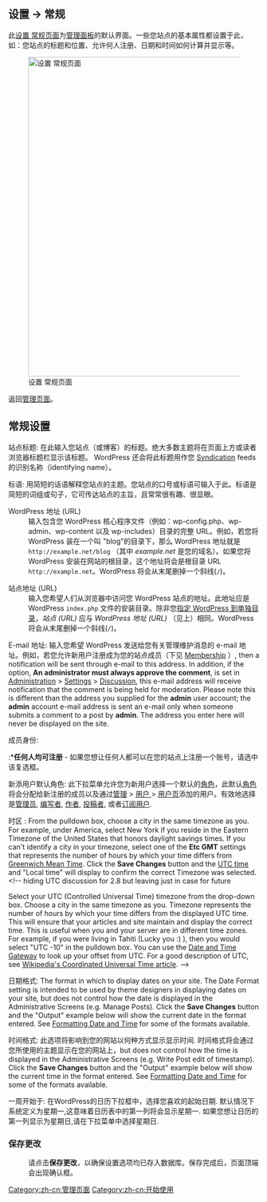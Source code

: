 {{Languages|
{{en|Settings General Screen}}
{{ja|Settings General SubPanel}}
{{pt-br|Sub-Painel Geral}}
{{zh-cn|设置 常规页面}}
}}

==设置 &rarr; 常规==

此[[zh-cn:设置 常规页面|设置 常规页面]]为[[zh-cn:%E7%AE%A1%E7%90%86%E9%9D%A2%E6%9D%BF#.E8.AE.BE.E7.BD.AE_-_.E9.85.8D.E7.BD.AE.E8.AE.BE.E7.BD.AE|管理面板]]的默认界面。一些您站点的基本属性都设置于此，如：您站点的标题和位置、允许何人注册、日期和时间如何计算并显示等。

[[Image:options-general.png|640px|right|设置 常规页面]]

返回[[zh-cn:%E7%AE%A1%E7%90%86%E9%9D%A2%E6%9D%BF|管理页面]]。

==常规设置==

;站点标题:  在此输入您站点（或博客）的标题。绝大多数主题将在页面上方或读者浏览器标题栏显示该标题。  WordPress 还会将此标题用作您 [[Introduction to Blogging#Syndication|Syndication]] feeds 的识别名称（identifying name）。

; 标语:  用简短的话语解释您站点的主题。您站点的口号或标语可输入于此。标语是简短的词组或句子，它可传达站点的主旨，且常常很有趣、很显眼。

; WordPress 地址 (URL)
:输入包含您 WordPress 核心程序文件（例如：wp-config.php、wp-admin、wp-content 以及 wp-includes）目录的完整 URL。例如，若您将 WordPress 装在一个叫 "blog"的目录下，那么 WordPress 地址就是 <tt><nowiki>http://example.net/blog</nowiki></tt> （其中 <var>example.net</var> 是您的域名）。如果您将 WordPress 安装在网站的根目录，这个地址将会是根目录 URL <tt><nowiki>http://example.net</nowiki></tt>。WordPress 将会从末尾删掉一个斜线(<tt>/</tt>)。

; 站点地址 (URL)
:输入您希望人们从浏览器中访问您 WordPress 站点的地址。此地址应是 WordPress <tt>index.php</tt> 文件的安装目录。除非您[[Giving WordPress Its Own Directory|指定 WordPress 到单独目录]]，<i>站点 (URL)</i> 应与 <i>WordPress 地址 (URL)</i> （见上）相同。WordPress 将会从末尾删掉一个斜线(<tt>/</tt>)。

; E-mail 地址: 输入您希望 WordPress 发送给您有关管理维护消息的 e-mail 地址。例如，若您允许新用户注册成为您的站点成员（下见 [[#Membership|Membership]] ）, then a notification will be sent through e-mail to this address. In addition, if the option, '''An administrator must always approve the comment''', is set in [[Administration_Screens|Administration]] > [[Administration_Screens#Discussion|Settings]] > [[Settings_Discussion_Screen|Discussion]], this e-mail address will receive notification that the comment is being held for moderation.  Please note this is different than the address you supplied for the '''admin''' user account; the '''admin''' account e-mail address is sent an e-mail only when someone submits a comment to a post by '''admin'''.  The address you enter here will never be displayed on the site.

;成员身份:
:*'''任何人均可注册''' - 如果您想让任何人都可以在您的站点上注册一个账号，请选中该复选框。

;新添用户默认角色: 此下拉菜单允许您为新用户选择一个默认的[[Roles and Capabilities|角色]]，此默认[[Roles and Capabilities|角色]]将会分配给新注册的成员以及通过[[Administration_Screens|管理]] > [[Administration_Screens#Users_-_Your_Blogging_Family|用户 ]] > [[Users_Screen|用户页]]添加的用户。有效地选择是[[Roles and Capabilities#Administrator|管理员]], [[Roles and Capabilities#Editor|编写者]], [[Roles and Capabilities#Author|作者]], [[Roles and Capabilities#Contributor|投稿者]], 或者[[Roles and Capabilities#Subscriber|订阅用户]].

;时区 :  From the pulldown box, choose a city in the same timezone as you.  For example, under America, select New York if you reside in the Eastern Timezone of the United States that honors daylight savings times.  If you can't identify a city in your timezone, select one of the '''Etc GMT''' settings that represents the number of hours by which your time differs from [[wikipedia:Greenwich_Mean_Time|Greenwich Mean Time]].  Click the '''Save Changes''' button and the [[Wikipedia:Coordinated_Universal_Time|UTC time]] and "Local time" will display to confirm the correct Timezone was selected. <!-- hiding UTC discussion for 2.8 but leaving just in case for future 
Select your UTC (Controlled Universal Time) timezone from the drop-down box.   Choose a city in the same timezone as you. Timezone represents the number of hours by which your time differs from the displayed UTC time. This will ensure that your articles and site maintain and display the correct time. This is useful when you and your server are in different time zones. For example, if you were living in Tahiti (Lucky you :) ), then you would select "UTC -10" in the pulldown box.  You can use the [http://twiki.org/cgi-bin/xtra/tzdate Date and Time Gateway] to look up your offset from UTC.  For a good description of UTC, see [[Wikipedia:Coordinated_Universal_Time|Wikipedia's Coordinated Universal Time article]]. -->

;日期格式:  The format in which to display dates on your site.   The Date Format setting is intended to be used by theme designers in displaying dates on your site, but does not control how the date is displayed in the Administrative Screens (e.g. Manage Posts).  Click the '''Save Changes''' button and the "Output" example below will show the current date in the format entered.  See [[Formatting_Date_and_Time|Formatting Date and Time]] for some of the formats available.

;时间格式:  此选项将影响到您的网站以何种方式显示显示时间. 时间格式将会通过您所使用的主题显示在您的网站上，but does not control how the time is displayed in the Administrative Screens (e.g. Write Post edit of timestamp).  Click the '''Save Changes''' button and the "Output" example below will show the current time in the format entered.  See [[Formatting_Date_and_Time|Formatting Date and Time]] for some of the formats available.

;一周开始于:  在WordPress的日历下拉框中，选择您喜欢的起始日期. 默认情况下系统定义为星期一,这意味着日历表中的第一列将会显示星期一. 如果您想让日历的第一列显示为星期日,请在下拉菜单中选择星期日.

===保存更改===
:请点击'''保存更改'''，以确保设置选项均已存入数据库。保存完成后，页面顶端会出现确认框。

{{zh-cn:管理页面页脚}}

[[Category:zh-cn:管理页面]]
[[Category:zh-cn:开始使用]]

{{zh-cn:Stub}}